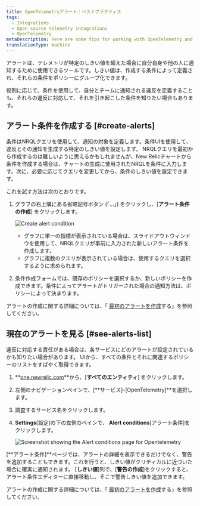 ```yaml
---
title: OpenTelemetryアラート：ベストプラクティス
tags:
  - Integrations
  - Open source telemetry integrations
  - OpenTelemetry
metaDescription: Here are some tips for working with OpenTelemetry and New Relic alerts.
translationType: machine
---
```




アラートは、テレメトリが特定のしきい値を超えた場合に自分自身や他の人に通知するために使用できるツールです。しきい値は、作成する条件によって定義され、それらの条件をポリシーにグループ化できます。

役割に応じて、条件を使用して、自分とチームに通知される違反を定義することも、それらの違反に対応して、それを引き起こした条件を知りたい場合もあります。

## アラート条件を作成する [#create-alerts]

条件はNRQLクエリを使用して、通知の対象を定義します。条件UIを使用して、違反とその通知を生成する特定のしきい値を設定します。 NRQLクエリを最初から作成するのは難しいように思えるかもしれませんが、New Relicチャートから条件を作成する場合は、チャートの生成に使用されたNRQLを条件に入力します。次に、必要に応じてクエリを変更してから、条件のしきい値を設定できます。

これを試す方法は次のとおりです。

1. グラフの右上隅にある省略記号ボタン (「...」) をクリックし、\[**アラート条件の作成**] をクリックします。

   <img
     src={opentelemetryCreateAlertCondition}
     title="Create alert condition"
     alt="Create alert condition"
   />

   * グラフに単一の指標が表示されている場合は、スライドアウトウィンドウを使用して、NRQLクエリが事前に入力された新しいアラート条件を作成します。
   * グラフに複数のクエリが表示されている場合は、使用するクエリを選択するように求められます。

2. 条件作成フォームでは、既存のポリシーを選択するか、新しいポリシーを作成できます。条件によってアラートがトリガーされた場合の通知方法は、ポリシーによって決まります。

アラートの作成に関する詳細については、「 [最初のアラートを作成](/docs/alerts-applied-intelligence/new-relic-alerts/get-started/your-first-nrql-condition)する」を参照してください。

## 現在のアラートを見る [#see-alerts-list]

違反に対応する責任がある場合は、各サービスにどのアラートが設定されているかも知りたい場合があります。 UIから、すべての条件とそれに関連するポリシーのリストをすばやく取得できます。

1. **[one.newrelic.com](https://one.newrelic.com/all-capabilities)**から、\[**すべてのエンティティ**] をクリックします。

2. 左側のナビゲーションペインで、\[**サービス]-\[OpenTelemetry]**を選択します。

3. 調査するサービス名をクリックします。

4. **Settings**\[設定]の下の左側のペインで、 **Alert conditions**\[アラート条件]をクリックします。

   <img src={opentelemetryAlertsConditionList} title="Screenshot showing the Alert conditions page for Opentelemetry" alt="Screenshot showing the Alert conditions page for Opentelemetry"/>

\[**アラート条件]**ページでは、アラートの詳細を表示できるだけでなく、警告を追加することもできます。これを行うと、しきい値がクリティカルに近づいた場合に確実に通知されます。 \[**しきい値**]列で、\[**警告の作成**]をクリックすると、アラート条件エディターに直接移動し、そこで警告しきい値を追加できます。

アラートの作成に関する詳細については、「 [最初のアラートを作成](/docs/alerts-applied-intelligence/new-relic-alerts/get-started/your-first-nrql-condition)する」を参照してください。